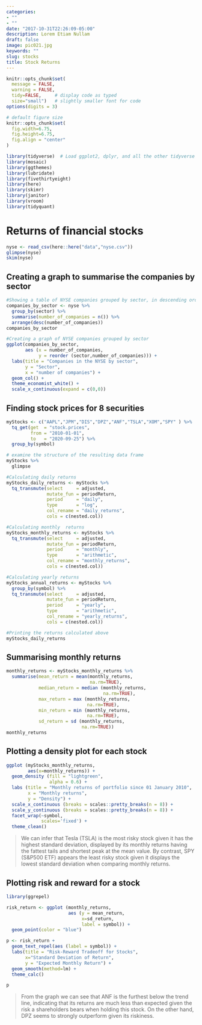 ```yaml
---
categories:
- ""
- ""
date: "2017-10-31T22:26:09-05:00"
description: Lorem Etiam Nullam
draft: false
image: pic021.jpg
keywords: ""
slug: stocks
title: Stock Returns
---
```



```r
knitr::opts_chunk$set(
  message = FALSE, 
  warning = FALSE, 
  tidy=FALSE,     # display code as typed
  size="small")   # slightly smaller font for code
options(digits = 3)

# default figure size
knitr::opts_chunk$set(
  fig.width=6.75, 
  fig.height=6.75,
  fig.align = "center"
)
```


```r
library(tidyverse)  # Load ggplot2, dplyr, and all the other tidyverse packages
library(mosaic)
library(ggthemes)
library(lubridate)
library(fivethirtyeight)
library(here)
library(skimr)
library(janitor)
library(vroom)
library(tidyquant)
```

# Returns of financial stocks

```r
nyse <- read_csv(here::here("data","nyse.csv"))
glimpse(nyse)
skim(nyse)
```

## Creating a graph to summarise the companies by sector

```r

#Showing a table of NYSE companies grouped by sector, in descending order
companies_by_sector <- nyse %>%
  group_by(sector) %>%
  summarise(number_of_companies = n()) %>%
  arrange(desc(number_of_companies))
companies_by_sector

```

```r
#Creating a graph of NYSE companies grouped by sector
ggplot(companies_by_sector, 
       aes (x = number_of_companies,
            y = reorder (sector,number_of_companies))) + 
  labs(title = "Companies in the NYSE by sector",
       y = "Sector", 
       x = "number of companies") + 
  geom_col() + 
  theme_economist_white() + 
  scale_x_continuous(expand = c(0,0))

```

## Finding stock prices for 8 securities

```r
myStocks <- c("AAPL","JPM","DIS","DPZ","ANF","TSLA","XOM","SPY" ) %>%
  tq_get(get  = "stock.prices",
         from = "2010-01-01",
         to   = "2020-09-25") %>%
  group_by(symbol) 

# examine the structure of the resulting data frame
myStocks %>%
  glimpse
```

```r

#Calculating daily returns
myStocks_daily_returns <- myStocks %>%
  tq_transmute(select     = adjusted, 
               mutate_fun = periodReturn, 
               period     = "daily", 
               type       = "log",
               col_rename = "daily_returns",
               cols = c(nested.col))

#Calculating monthly  returns
myStocks_monthly_returns <- myStocks %>%
  tq_transmute(select     = adjusted, 
               mutate_fun = periodReturn, 
               period     = "monthly", 
               type       = "arithmetic",
               col_rename = "monthly_returns",
               cols = c(nested.col)) 

#Calculating yearly returns
myStocks_annual_returns <- myStocks %>%
  group_by(symbol) %>%
  tq_transmute(select     = adjusted, 
               mutate_fun = periodReturn, 
               period     = "yearly", 
               type       = "arithmetic",
               col_rename = "yearly_returns",
               cols = c(nested.col))

#Printing the returns calculated above
myStocks_daily_returns

```

## Summarising monthly returns

```r

monthly_returns <- myStocks_monthly_returns %>%
  summarise(mean_return = mean(monthly_returns, 
                               na.rm=TRUE), 
            median_return = median (monthly_returns,
                                    na.rm=TRUE),
            max_return = max (monthly_returns,
                              na.rm=TRUE),
            min_return = min (monthly_returns,
                              na.rm=TRUE),
            sd_return = sd (monthly_returns, 
                            na.rm=TRUE))
monthly_returns

```

## Plotting a density plot for each stock

```r

ggplot (myStocks_monthly_returns, 
        aes(x=monthly_returns)) +
  geom_density (fill = "lightgreen", 
                alpha = 0.6) +
  labs (title = "Monthly returns of portfolio since 01 January 2010",
        x = "Monthly returns",
        y = "Density") +
  scale_x_continuous (breaks = scales::pretty_breaks(n = 8)) +
  scale_y_continuous (breaks = scales::pretty_breaks(n = 8)) + 
  facet_wrap(~symbol, 
             scales='fixed') +
  theme_clean()

```

> We can infer that Tesla (TSLA) is the most risky stock given it has the highest standard deviation, displayed by its monthly returns having the fattest tails and shortest peak at the mean value. By contrast, SPY (S&P500 ETF) appears the least risky stock given it displays the lowest standard deviation when comparing monthly returns.

## Plotting risk and reward for a stock

```r

library(ggrepel)

risk_return <- ggplot (monthly_returns, 
                       aes (y = mean_return,
                            x=sd_return,
                            label = symbol)) + 
  geom_point(color = "blue")

p <- risk_return + 
  geom_text_repel(aes (label = symbol)) + 
  labs(title = "Risk-Reward Tradeoff for Stocks", 
       x="Standard Deviation of Return",
       y = "Expected Monthly Return") + 
  geom_smooth(method=lm) + 
  theme_calc()

p

```

> From the graph we can see that ANF is the furthest below the trend line, indicating that its returns are much less than expected given the risk a shareholders bears when holding this stock. On the other hand, DPZ seems to strongly outperform given its riskiness.